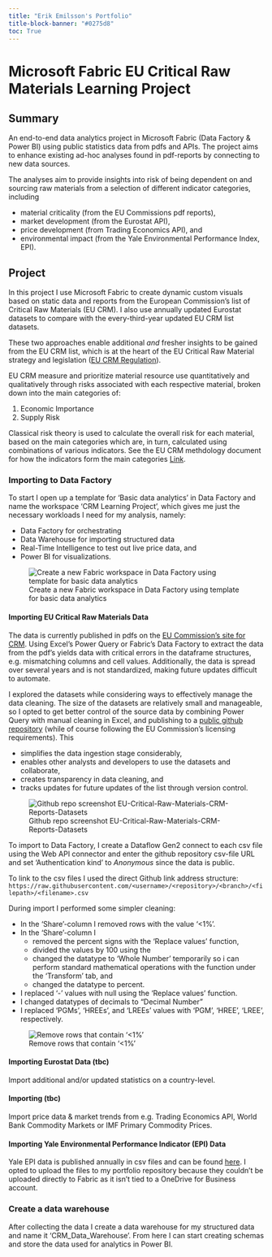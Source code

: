```yaml
---
title: "Erik Emilsson's Portfolio"
title-block-banner: "#0275d8"
toc: True
---
```


# Microsoft Fabric EU Critical Raw Materials Learning Project

## Summary

An end-to-end data analytics project in Microsoft Fabric (Data Factory & Power BI) using public statistics data from pdfs and APIs. The project aims to enhance existing ad-hoc analyses found in pdf-reports by connecting to new data sources.

The analyses aim to provide insights into risk of being dependent on and sourcing raw materials from a selection of different indicator categories, including 

- material criticality (from the EU Commissions pdf reports), 
- market development (from the Eurostat API), 
- price development (from Trading Economics API), and 
- environmental impact (from the Yale Environmental Performance Index, EPI).

## Project

In this project I use Microsoft Fabric to create dynamic custom visuals based on static data and reports from the European Commission's list of Critical Raw Materials (EU CRM). I also use annually updated Eurostat datasets to compare with the every-third-year updated EU CRM list datasets. 

These two approaches enable additional *and* fresher insights to be gained from the EU CRM list, which is at the heart of the EU Critical Raw Material strategy and legislation ([EU CRM Regulation](https://eur-lex.europa.eu/legal-content/EN/TXT/?uri=OJ:L_202401252)).

:::{.callout-note}
EU CRM measure and prioritize material resource use quantitatively and qualitatively through risks associated with each respective material, broken down into the main categories of:

1. Economic Importance
2. Supply Risk

Classical risk theory is used to calculate the overall risk for each material, based on the main categories which are, in turn, calculated using combinations of various indicators. See the EU CRM methdology document for how the indicators form the main categories [Link](https://op.europa.eu/en/publication-detail/-/publication/2d43b7e2-66ac-11e7-b2f2-01aa75ed71a1/language-en).
:::

### Importing to Data Factory

To start I open up a template for 'Basic data analytics' in Data Factory and name the workspace 'CRM Learning Project', which gives me just the necessary workloads I need for my analysis, namely:

- Data Factory for orchestrating 
- Data Warehouse for importing structured data
- Real-Time Intelligence to test out live price data, and
- Power BI for visualizations.

![Create a new Fabric workspace in Data Factory using template for basic data analytics](./images/DataFactory_basic_data_analytics_template.png)

#### Importing EU Critical Raw Materials Data

The data is currently published in pdfs on the [EU Commission's site for CRM](https://single-market-economy.ec.europa.eu/sectors/raw-materials/areas-specific-interest/critical-raw-materials_en). Using Excel's Power Query or Fabric's Data Factory to extract the data from the pdf's yields data with critical errors in the dataframe structures, e.g. mismatching columns and cell values. Additionally, the data is spread over several years and is not standardized, making future updates difficult to automate.

I explored the datasets while considering ways to effectively manage the data cleaning. The size of the datasets are relatively small and manageable, so I opted to get better control of the source data by combining Power Query with manual cleaning in Excel, and publishing to a [public github repository](https://github.com/erikemilsson/EU-Critical-Raw-Materials-CRM-Reports-Datasets) (while of course following the EU Commission's licensing requirements). This

- simplifies the data ingestion stage considerably,
- enables other analysts and developers to use the datasets and collaborate, 
- creates transparency in data cleaning, and
- tracks updates for future updates of the list through version control.

![Github repo screenshot EU-Critical-Raw-Materials-CRM-Reports-Datasets](./images/github_repo.png)

To import to Data Factory, I create a Dataflow Gen2 connect to each csv file using the Web API connector and enter the github repository csv-file URL and set 'Authentication kind' to *Anonymous* since the data is public.

:::{.callout-note}
To link to the csv files I used the direct Github link address structure: `https://raw.githubusercontent.com/<username>/<repository>/<branch>/<filepath>/<filename>.csv`
:::

During import I performed some simpler cleaning:

- In the 'Share'-column I removed rows with the value '<1%'.
- In the 'Share'-column I 
  - removed the percent signs with the 'Replace values' function, 
  - divided the values by 100 using the 
  - changed the datatype to 'Whole Number' temporarily so i can perform standard mathematical operations with the function under the 'Transform' tab, and
  - changed the datatype to percent.
- I replaced '-' values with null using the 'Replace values' function.
- I changed datatypes of decimals to "Decimal Number"
- I replaced 'PGMs', 'HREEs', and 'LREEs' values with 'PGM', 'HREE', 'LREE', respectively.

![Remove rows that contain '<1%'](./images/contains_<.png)

#### Importing Eurostat Data (tbc)

Import additional and/or updated statistics on a country-level.

#### Importing (tbc)

Import price data & market trends from e.g. Trading Economics API, World Bank Commodity Markets or IMF Primary Commodity Prices.

#### Importing Yale Environmental Performance Indicator (EPI) Data

Yale EPI data is published annually in csv files and can be found [here](https://epi.yale.edu/downloads). I opted to upload the files to my portfolio repository because they couldn't be uploaded directly to Fabric as it isn't tied to a OneDrive for Business account.

### Create a data warehouse

After collecting the data I create a data warehouse for my structured data and name it 'CRM_Data_Warehouse'. From here I can start creating schemas and store the data used for analytics in Power BI.

